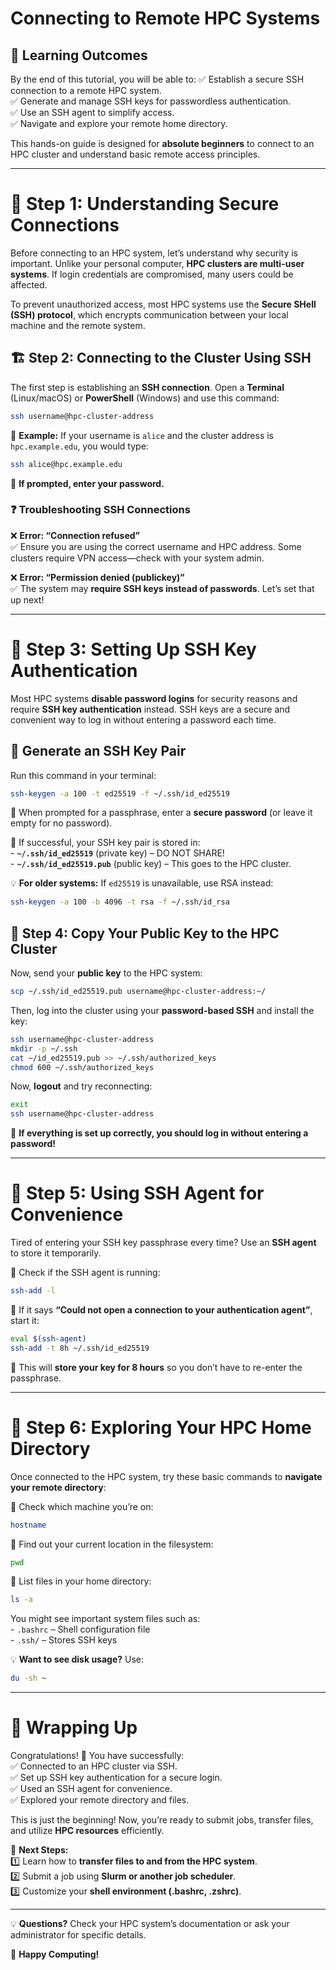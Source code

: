 # Connecting to Remote HPC Systems

## 🎯 Learning Outcomes
By the end of this tutorial, you will be able to:
✅ Establish a secure SSH connection to a remote HPC system.  
✅ Generate and manage SSH keys for passwordless authentication.  
✅ Use an SSH agent to simplify access.  
✅ Navigate and explore your remote home directory.  

This hands-on guide is designed for **absolute beginners** to connect to an HPC cluster and understand basic remote access principles.  

---

# 🔑 Step 1: Understanding Secure Connections  

Before connecting to an HPC system, let’s understand why security is important. Unlike your personal computer, **HPC clusters are multi-user systems**. If login credentials are compromised, many users could be affected.  

To prevent unauthorized access, most HPC systems use the **Secure SHell (SSH) protocol**, which encrypts communication between your local machine and the remote system.  

## 🏗 Step 2: Connecting to the Cluster Using SSH  

The first step is establishing an **SSH connection**. Open a **Terminal** (Linux/macOS) or **PowerShell** (Windows) and use this command:  

```sh
ssh username@hpc-cluster-address
```

🔹 **Example:** If your username is `alice` and the cluster address is `hpc.example.edu`, you would type:  

```sh
ssh alice@hpc.example.edu
```

🔹 **If prompted, enter your password.**  

### ❓ Troubleshooting SSH Connections  

❌ **Error: "Connection refused"**  
✅ Ensure you are using the correct username and HPC address. Some clusters require VPN access—check with your system admin.  

❌ **Error: "Permission denied (publickey)"**  
✅ The system may **require SSH keys instead of passwords**. Let’s set that up next!  

---

# 🔐 Step 3: Setting Up SSH Key Authentication  

Most HPC systems **disable password logins** for security reasons and require **SSH key authentication** instead. SSH keys are a secure and convenient way to log in without entering a password each time.  

## 📌 Generate an SSH Key Pair  

Run this command in your terminal:  

```sh
ssh-keygen -a 100 -t ed25519 -f ~/.ssh/id_ed25519
```

🔹 When prompted for a passphrase, enter a **secure password** (or leave it empty for no password).  

🔹 If successful, your SSH key pair is stored in:  
- **`~/.ssh/id_ed25519`** (private key) – DO NOT SHARE!  
- **`~/.ssh/id_ed25519.pub`** (public key) – This goes to the HPC cluster.  

💡 **For older systems:** If `ed25519` is unavailable, use RSA instead:  

```sh
ssh-keygen -a 100 -b 4096 -t rsa -f ~/.ssh/id_rsa
```

## 📂 Step 4: Copy Your Public Key to the HPC Cluster  

Now, send your **public key** to the HPC system:  

```sh
scp ~/.ssh/id_ed25519.pub username@hpc-cluster-address:~/
```

Then, log into the cluster using your **password-based SSH** and install the key:  

```sh
ssh username@hpc-cluster-address
mkdir -p ~/.ssh
cat ~/id_ed25519.pub >> ~/.ssh/authorized_keys
chmod 600 ~/.ssh/authorized_keys
```

Now, **logout** and try reconnecting:  

```sh
exit
ssh username@hpc-cluster-address
```

🚀 **If everything is set up correctly, you should log in without entering a password!**  

---

# 🚀 Step 5: Using SSH Agent for Convenience  

Tired of entering your SSH key passphrase every time? Use an **SSH agent** to store it temporarily.  

🔹 Check if the SSH agent is running:  

```sh
ssh-add -l
```

🔹 If it says **"Could not open a connection to your authentication agent"**, start it:  

```sh
eval $(ssh-agent)
ssh-add -t 8h ~/.ssh/id_ed25519
```

🔹 This will **store your key for 8 hours** so you don’t have to re-enter the passphrase.  

---

# 📁 Step 6: Exploring Your HPC Home Directory  

Once connected to the HPC system, try these basic commands to **navigate your remote directory**:  

🔹 Check which machine you’re on:  

```sh
hostname
```

🔹 Find out your current location in the filesystem:  

```sh
pwd
```

🔹 List files in your home directory:  

```sh
ls -a
```

You might see important system files such as:  
- `.bashrc` – Shell configuration file  
- `.ssh/` – Stores SSH keys  

💡 **Want to see disk usage?** Use:  

```sh
du -sh ~
```

---

# 🎉 Wrapping Up  

Congratulations! 🎊 You have successfully:  
✅ Connected to an HPC cluster via SSH.  
✅ Set up SSH key authentication for a secure login.  
✅ Used an SSH agent for convenience.  
✅ Explored your remote directory and files.  

This is just the beginning! Now, you’re ready to submit jobs, transfer files, and utilize **HPC resources** efficiently.  

🔎 **Next Steps:**  
1️⃣ Learn how to **transfer files to and from the HPC system**.  
2️⃣ Submit a job using **Slurm or another job scheduler**.  
3️⃣ Customize your **shell environment (.bashrc, .zshrc)**.  

---

💡 **Questions?** Check your HPC system’s documentation or ask your administrator for specific details.  

🚀 **Happy Computing!**  
